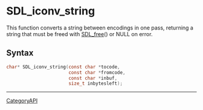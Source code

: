 = SDL_iconv_string =

This function converts a string between encodings in one pass, returning a string that must be freed with [[SDL_free]]() or NULL on error.

== Syntax ==

<syntaxhighlight lang='c'>
char* SDL_iconv_string(const char *tocode,
                       const char *fromcode,
                       const char *inbuf,
                       size_t inbytesleft);
</syntaxhighlight>

----
[[CategoryAPI]]


